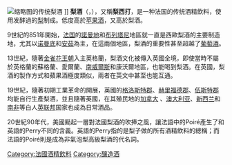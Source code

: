 {{Unreferenced|time=2020-09-23T02:09:03+00:00}}
[[File:Perry_bottled_in_Normandy.jpg|缩略图]]的传统梨酒 ]]
'''梨酒'''（{{Lang-fr|Poiré}}，{{Lang-en|Perry}}），又稱'''梨西打'''，是一种法国的传统酒精飲料，使用发酵過的[[梨|梨]]制成。低度高於[[苹果酒|苹果酒]]，又高於梨酒。 

9世紀的851年開始，[[法国|法国]]的[[諾曼地|諾曼地]]和[[布列塔尼|布列塔尼]]地區就一直是西歐梨酒的主要制造地，尤其以[[诺曼底大区|诺曼底]]和[[安茹|安茹]]為主，在這兩個地區，梨酒的重要性甚至超越了[[葡萄酒|葡萄酒]]。

13世紀，隨著[[金雀花王朝|金雀花王朝]]入主英格蘭，梨酒文化被傳入英國全境，即使當時不屬於英格蘭的蘇格蘭、愛爾蘭、[[南威爾斯|南威爾斯]]和康沃爾地區，也能喝到梨酒。在英國，梨酒的製作方式和蘋果酒極度類似，兩者在英文中甚至也能互通。

19世紀，隨著初期工業革命的開展，英國的[[格洛斯特郡|格洛斯特郡]]、[[赫里福德郡|赫里福德郡]]、[[伍斯特郡|伍斯特郡]]均能自行生產梨酒，並且隨著英國，在其殖民地的[[加拿大|加拿大]] 、[[澳大利亚|澳大利亚]]、[[新西兰|新西兰]]和[[南非|南非]]等白人[[英联邦|英联邦]]国家也成為日常酒品。

20世紀90年代，美國颳起一層對法國梨酒的吹捧之風，讓法語中的Poiré產生了和英語的Perry不同的含義。英語的Perry指的是梨子做的所有酒精飲料的總稱；而法語的Poiré則是成為非氣泡型高級梨酒的代名詞。

[[Category:法國酒精飲料|Category:法國酒精飲料]]
[[Category:釀造酒|Category:釀造酒]]